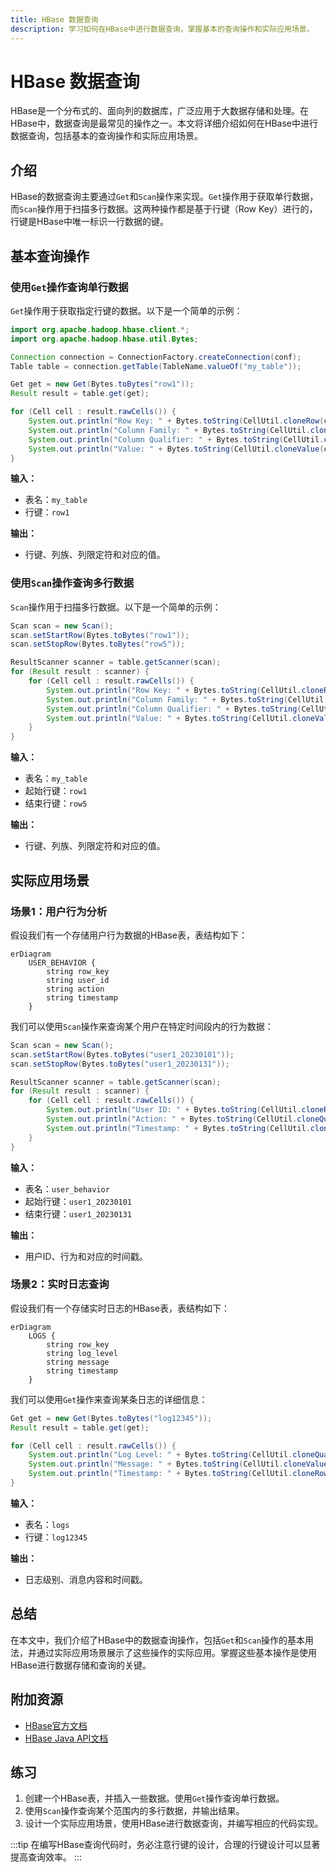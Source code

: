 ```yaml
---
title: HBase 数据查询
description: 学习如何在HBase中进行数据查询，掌握基本的查询操作和实际应用场景。
---
```


# HBase 数据查询

HBase是一个分布式的、面向列的数据库，广泛应用于大数据存储和处理。在HBase中，数据查询是最常见的操作之一。本文将详细介绍如何在HBase中进行数据查询，包括基本的查询操作和实际应用场景。

## 介绍

HBase的数据查询主要通过`Get`和`Scan`操作来实现。`Get`操作用于获取单行数据，而`Scan`操作用于扫描多行数据。这两种操作都是基于行键（Row Key）进行的，行键是HBase中唯一标识一行数据的键。

## 基本查询操作

### 使用`Get`操作查询单行数据

`Get`操作用于获取指定行键的数据。以下是一个简单的示例：

```java
import org.apache.hadoop.hbase.client.*;
import org.apache.hadoop.hbase.util.Bytes;

Connection connection = ConnectionFactory.createConnection(conf);
Table table = connection.getTable(TableName.valueOf("my_table"));

Get get = new Get(Bytes.toBytes("row1"));
Result result = table.get(get);

for (Cell cell : result.rawCells()) {
    System.out.println("Row Key: " + Bytes.toString(CellUtil.cloneRow(cell)));
    System.out.println("Column Family: " + Bytes.toString(CellUtil.cloneFamily(cell)));
    System.out.println("Column Qualifier: " + Bytes.toString(CellUtil.cloneQualifier(cell)));
    System.out.println("Value: " + Bytes.toString(CellUtil.cloneValue(cell)));
}
```

**输入：**
- 表名：`my_table`
- 行键：`row1`

**输出：**
- 行键、列族、列限定符和对应的值。

### 使用`Scan`操作查询多行数据

`Scan`操作用于扫描多行数据。以下是一个简单的示例：

```java
Scan scan = new Scan();
scan.setStartRow(Bytes.toBytes("row1"));
scan.setStopRow(Bytes.toBytes("row5"));

ResultScanner scanner = table.getScanner(scan);
for (Result result : scanner) {
    for (Cell cell : result.rawCells()) {
        System.out.println("Row Key: " + Bytes.toString(CellUtil.cloneRow(cell)));
        System.out.println("Column Family: " + Bytes.toString(CellUtil.cloneFamily(cell)));
        System.out.println("Column Qualifier: " + Bytes.toString(CellUtil.cloneQualifier(cell)));
        System.out.println("Value: " + Bytes.toString(CellUtil.cloneValue(cell)));
    }
}
```

**输入：**
- 表名：`my_table`
- 起始行键：`row1`
- 结束行键：`row5`

**输出：**
- 行键、列族、列限定符和对应的值。

## 实际应用场景

### 场景1：用户行为分析

假设我们有一个存储用户行为数据的HBase表，表结构如下：

```mermaid
erDiagram
    USER_BEHAVIOR {
        string row_key
        string user_id
        string action
        string timestamp
    }
```

我们可以使用`Scan`操作来查询某个用户在特定时间段内的行为数据：

```java
Scan scan = new Scan();
scan.setStartRow(Bytes.toBytes("user1_20230101"));
scan.setStopRow(Bytes.toBytes("user1_20230131"));

ResultScanner scanner = table.getScanner(scan);
for (Result result : scanner) {
    for (Cell cell : result.rawCells()) {
        System.out.println("User ID: " + Bytes.toString(CellUtil.cloneRow(cell)));
        System.out.println("Action: " + Bytes.toString(CellUtil.cloneQualifier(cell)));
        System.out.println("Timestamp: " + Bytes.toString(CellUtil.cloneValue(cell)));
    }
}
```

**输入：**
- 表名：`user_behavior`
- 起始行键：`user1_20230101`
- 结束行键：`user1_20230131`

**输出：**
- 用户ID、行为和对应的时间戳。

### 场景2：实时日志查询

假设我们有一个存储实时日志的HBase表，表结构如下：

```mermaid
erDiagram
    LOGS {
        string row_key
        string log_level
        string message
        string timestamp
    }
```

我们可以使用`Get`操作来查询某条日志的详细信息：

```java
Get get = new Get(Bytes.toBytes("log12345"));
Result result = table.get(get);

for (Cell cell : result.rawCells()) {
    System.out.println("Log Level: " + Bytes.toString(CellUtil.cloneQualifier(cell)));
    System.out.println("Message: " + Bytes.toString(CellUtil.cloneValue(cell)));
    System.out.println("Timestamp: " + Bytes.toString(CellUtil.cloneRow(cell)));
}
```

**输入：**
- 表名：`logs`
- 行键：`log12345`

**输出：**
- 日志级别、消息内容和时间戳。

## 总结

在本文中，我们介绍了HBase中的数据查询操作，包括`Get`和`Scan`操作的基本用法，并通过实际应用场景展示了这些操作的实际应用。掌握这些基本操作是使用HBase进行数据存储和查询的关键。

## 附加资源

- [HBase官方文档](https://hbase.apache.org/book.html)
- [HBase Java API文档](https://hbase.apache.org/apidocs/org/apache/hadoop/hbase/client/package-summary.html)

## 练习

1. 创建一个HBase表，并插入一些数据。使用`Get`操作查询单行数据。
2. 使用`Scan`操作查询某个范围内的多行数据，并输出结果。
3. 设计一个实际应用场景，使用HBase进行数据查询，并编写相应的代码实现。

:::tip
在编写HBase查询代码时，务必注意行键的设计，合理的行键设计可以显著提高查询效率。
:::